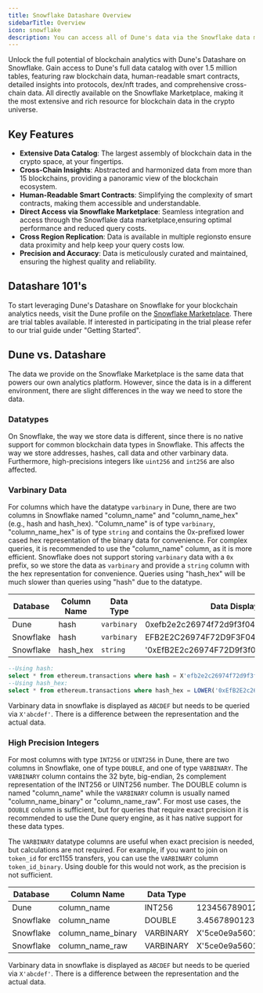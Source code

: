 ```yaml
---
title: Snowflake Datashare Overview
sidebarTitle: Overview
icon: snowflake
description: You can access all of Dune's data via the Snowflake data marketplace.
---
```


Unlock the full potential of blockchain analytics with Dune's Datashare on Snowflake. Gain access to Dune's full data catalog with over 1.5 million tables, featuring raw blockchain data, human-readable smart contracts, detailed insights into protocols, dex/nft trades, and comprehensive cross-chain data. All directly available on the Snowflake Marketplace, making it the most extensive and rich resource for blockchain data in the crypto universe.

## Key Features

- **Extensive Data Catalog**: The largest assembly of blockchain data in the crypto space, at your fingertips.
- **Cross-Chain Insights**: Abstracted and harmonized data from more than 15 blockchains, providing a panoramic view of the blockchain ecosystem.
- **Human-Readable Smart Contracts**: Simplifying the complexity of smart contracts, making them accessible and understandable.
- **Direct Access via Snowflake Marketplace**: Seamless integration and access through the Snowflake data marketplace,ensuring optimal performance and reduced query costs.
- **Cross Region Replication**: Data is available in multiple regionsto ensure data proximity and help keep your query costs low.
- **Precision and Accuracy**: Data is meticulously curated and maintained, ensuring the highest quality and reliability.

## Datashare 101's

To start leveraging Dune's Datashare on Snowflake for your blockchain analytics needs, visit the Dune profile on the [Snowflake Marketplace](https://app.snowflake.com/marketplace/providers/GZSVZMYSCO/Dune). There are trial tables available. If interested in participating in the trial please refer to our trial guide under "Getting Started".

## Dune vs. Datashare

The data we provide on the Snowflake Marketplace is the same data that powers our own analytics platform. However, since the data is in a different environment, there are slight differences in the way we need to store the data.

### Datatypes

On Snowflake, the way we store data is different, since there is no native support for common blockchain data types in Snowflake. This affects the way we store addresses, hashes, call data and other varbinary data. Furthermore, high-precisions integers like `uint256` and `int256` are also affected.

### Varbinary Data

For columns which have the datatype `varbinary` in Dune, there are two columns in Snowflake named "column_name" and "column_name_hex" (e.g., hash and hash_hex). "Column_name" is of type `varbinary`, "column_name_hex" is of type `string` and contains the 0x-prefixed lower cased hex representation of the binary data for convenience. For complex queries, it is recommended to use the "column_name" column, as it is more efficient. Snowflake does not support storing `varbinary` data with a `0x` prefix, so we store the data as `varbinary` and provide a `string` column with the hex representation for convenience. Queries using "hash_hex" will be much slower than queries using "hash" due to the datatype.


|Database | Column Name | Data Type         | Data Display Sample                                                            |
|------------|-------------|----------------|------------------------------------------------------------------------|
|Dune        | hash        | `varbinary`    | 0xefb2e2c26974f72d9f3f04c693db73ecc679dd60   |
|Snowflake   | hash        | `varbinary`    | EFB2E2C26974F72D9F3F04C693DB73ECC679DD60  |
|Snowflake   | hash_hex    | `string`       | '0xEfB2E2c26974F72D9f3f04C693DB73eCc679dd60' |


```sql
--Using hash:
select * from ethereum.transactions where hash = X'efb2e2c26974f72d9f3f04c693db73ecc679dd60'
--Using hash_hex:
select * from ethereum.transactions where hash_hex = LOWER('0xEfB2E2c26974F72D9f3f04C693DB73eCc679dd60') -- Not recommended
```

<Info> Varbinary data in snowflake is displayed as `ABCDEF` but needs to be queried via `X'abcdef'`. There is a difference between the representation and the actual data. </Info>


### High Precision Integers

For most columns with type `INT256` or `UINT256` in Dune, there are two columns in Snowflake, one of type `DOUBLE`, and one of type `VARBINARY`. The `VARBINARY` column contains the 32 byte, big-endian, 2s complement representation of the INT256 or UINT256 number. The DOUBLE column is named "column_name" while the `VARBINARY` column is usually named "column_name_binary" or "column_name_raw". For most use cases, the `DOUBLE` column is sufficient, but for queries that require exact precision it is recommended to use the Dune query engine, as it has native support for these data types. 

The `VARBINARY` datatype columns are useful when exact precision is needed, but calculations are not required. For example, if you want to join on `token_id` for erc1155 transfers, you can use the `VARBINARY` column `token_id_binary`. Using double for this would not work, as the precision is not sufficient. 

|Database    | Column Name                 | Data Type    | Data Display Sample                                       |
|------------|--------------------------|-----------|---------------------------------------------------|
|Dune        | column_name              | INT256    | 123456789012345678901234567890123456789           |
|Snowflake   | column_name              | DOUBLE    | 3.4567890123456788e+16                            |
|Snowflake   | column_name_binary       | VARBINARY | X'5ce0e9a56015fec5aadfa328ae398115'               |
|Snowflake   | column_name_raw          | VARBINARY | X'5ce0e9a56015fec5aadfa328ae398115'               |

<Info> Varbinary data in snowflake is displayed as `ABCDEF` but needs to be queried via `X'abcdef'`. There is a difference between the representation and the actual data. </Info>